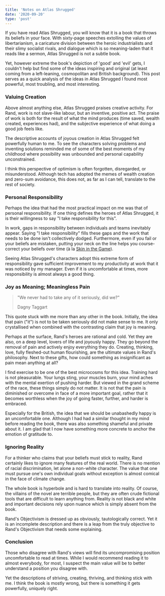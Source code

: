 ```yaml
---
title: 'Notes on Atlas Shrugged'
date: '2020-09-20'
type: 'post'
---
```


If you have read Atlas Shrugged, you will know that it is a book that
throws its beliefs in your face. With sixty-page speeches extolling
the values of libertarianism, a caricature division between the heroic
industrialists and their slimy socialist rivals, and dialogue which is
so meaning-laden that it reads like a sermon, Atlas Shrugged is not a
subtle book.

Yet, however extreme the book's depiction of 'good' and 'evil' gets, I
couldn't help but find some of the ideas inspiring and original (at
least coming from a left-leaning, cosmopolitan and British
background). This post serves as a quick analysis of the ideas in
Atlas Shrugged I found most powerful, most troubling, and most
interesting.

### Valuing Creation

Above almost anything else, Atlas Shrugged praises creative activity.
For Rand, work is not slave-like labour, but an inventive, positive
act. The praise of work is both for the result of what the mind
produces (time saved, wealth created, experiences had), and the
subjective experience of what doing a good job feels like.

The descriptive accounts of joyous creation in Atlas Shrugged felt
powerfully human to me. To see the characters solving problems and
inventing solutions reminded me of some of the best moments of my
childhood where possibility was unbounded and personal capability
unconstrained.

I think this perspective of optimism is often forgotten, disregarded,
or misunderstood. Although tech has adopted the memes of wealth
creation and zero-sum avoidance, this does not, as far as I can tell,
translate to the rest of society.

### Personal Responsibility

Perhaps the idea that had the most practical impact on me was that of
personal responsibility. If one thing defines the heroes of Atlas
Shrugged, it is their willingness to say "I take responsibility for
this".

In work, gaps in responsibility between individuals and teams
inevitably appear. Saying "I take responsibility" fills these gaps and
the work that needs to be done isn't collectively dodged. Furthermore,
even if you fail or your beliefs are mistaken, putting your neck on
the line helps you course-correct your beliefs over time (à la
[Skin in the Game](https://www.amazon.co.uk/Skin-Game-Hidden-Asymmetries-Daily/dp/0141982659/ref=sr_1_1?dchild=1&keywords=skin+in+the+game&qid=1600618517&sr=8-1)).

Seeing Atlas Shrugged's characters adopt this extreme form of
responsibility gave sufficient improvement to my productivity at work
that it was noticed by my manager. Even if it is uncomfortable at
times, more responsibility is almost always a good thing.

### Joy as Meaning; Meaningless Pain

> "We never had to take any of it seriously, did we?"
>
> <footer>Dagny Taggart</footer>

This quote stuck with me more than any other in the book. Initially,
the idea that pain ("it") is not to be taken seriously did not make
sense to me. It only crystallised when combined with the contrasting
claim that joy is meaning.

Perhaps at the surface, Rand's heroes are rational and cold. Yet they
are also, on a deep level, lovers of life and joyously happy. They go
beyond the removal of pain and actively enjoy everything they do.
Creating, thinking, love, fully fleshed-out human flourishing, are the
ultimate values in Rand's philosophy. Next to these gifts, how could
something as insignificant as pain mean anything at all?

I find exercise to be one of the best microcosms for this idea.
Training hard is not pleasurable. Your lungs sting, your muscles burn,
your mind aches with the mental exertion of pushing harder. But viewed
in the grand scheme of the race, these things simply do not matter. It
is not that the pain is diminished or overcome in face of a more
important goal, rather that it becomes worthless when the joy of going
faster, further, and harder is embraced.

Especially for the British, the idea that we should be unabashedly
happy is an uncomfortable one. Although I had had a similar thought in
my mind before reading the book, there was also something shameful and
private about it. I am glad that I now have something more concrete to
anchor the emotion of gratitude to.

### Ignoring Reality

For a thinker who claims that your beliefs must stick to reality, Rand
certainly likes to ignore many features of the real world. There is no
mention of racial discrimination, let alone a non-white character. The
value that one must pursue one's own individual goals without
exception is almost comical in the face of climate change.

The whole book is hyperbole and is hard to translate into reality. Of
course, the villains of the novel are terrible people, but they are
often crude fictional tools that are difficult to learn anything from.
Reality is not black and white and important decisions rely upon
nuance which is simply absent from the book.

Rand's Objectivism is dressed up as obviously, tautologically correct.
Yet it is an incomplete description and there is a leap from the truly
objective to Rand's Objectivism that needs some explaining.

### Conclusion

Those who disagree with Rand's views will find its uncompromising
position uncomfortable to read at times. While I would recommend
reading it to almost everybody, for most, I suspect the main value
will be to better understand a position you disagree with.

Yet the descriptions of striving, creating, thriving, and thinking
stick with me. I think the book is mostly wrong, but there is
something it gets powerfully, uniquely right.
